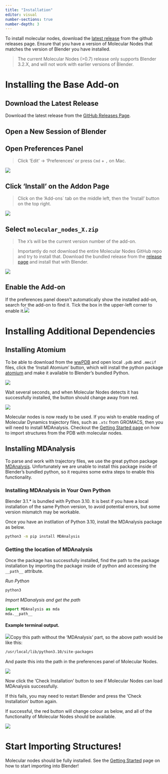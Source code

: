 ```yaml
---
title: "Installation"
editor: visual
number-sections: true
number-depth: 3
---
```


To install molecular nodes, download the [latest release](https://github.com/BradyAJohnston/MolecularNodes/releases) from the github releases page.
Ensure that you have a version of Molecular Nodes that matches the version of Blender you have installed.

> The current Molecular Nodes (\>0.7) release only supports Blender 3.2.X, and will not work with earlier versions of Blender.

# Installing the Base Add-on

## Download the Latest Release

Download the latest release from the [GitHub Releases Page](https://github.com/BradyAJohnston/MolecularNodes/releases/).

## Open a New Session of Blender

## Open Preferences Panel

> Click 'Edit' -\> 'Preferences' or press `Cmd` + `,` on Mac.

![](images/paste-C558F8AE.png)

## Click 'Install' on the Addon Page

> Click on the 'Add-ons\` tab on the middle left, then the 'Install' button on the top right.

![](images/paste-87E679C7.png)

## Select `molecular_nodes_X.zip`

> The `X`'s will be the current version number of the add-on.

> Importantly do not download the entire Molecular Nodes GitHub repo and try to install that.
> Download the bundled release from the [release page](https://github.com/BradyAJohnston/MolecularNodes/releases) and install that with Blender.

![](images/CleanShot%202022-05-19%20at%2012.40.08-01.png)

## Enable the Add-on

If the preferences panel doesn't automatically show the installed add-on, search for the add-on to find it.
Tick the box in the upper-left corner to enable it.![](images/CleanShot%202022-05-19%20at%2014.54.44.png)

# Installing Additional Dependencies

## Installing Atomium

To be able to download from the [wwPDB](https://www.rcsb.org/) and open local `.pdb` and `.mmcif` files, click the 'Install Atomium' button, which will install the python package [atomium](https://github.com/samirelanduk/atomium) and make it available to Blender's bundled Python.

![](images/paste-7EC7BE50.png)

Wait several seconds, and when Molecular Nodes detects it has successfully installed, the button should change away from red.

![](images/paste-ABE4999D.png)

Molecular nodes is now ready to be used.
If you wish to enable reading of Molecular Dynamics trajectory files, such as `.xtc` from GROMACS, then you will need to install MDAnalysis.
Checkout the [Getting Started page](getting-started.qmd) on how to import structures from the PDB with molecular nodes.

## Installing MDAnalysis

To parse and work with trajectory files, we use the great python package [MDAnalysis](https://github.com/MDAnalysis/mdanalysis).
Unfortunately we are unable to install this package inside of Blender's bundled python, so it requires some extra steps to enable this functionality.

### Installing MDAnalysis in Your Own Python

Blender 3.1.\* is bundled with Python 3.10.
It is best if you have a local installation of the same Python version, to avoid potential errors, but some version mismatch may be workable.

Once you have an instllation of Python 3.10, install the MDAnalysis package as below.

``` bash
python3 -m pip install MDAnalysis
```

### Getting the location of MDAnalysis

Once the package has successfully installed, find the path to the package installation by importing the package inside of python and accessing the `__path__` attribute.

*Run Python*

``` bash
python3
```

*Import MDanalysis and get the path*

``` python
import MDAnalysis as mda
mda.__path__
```

#### Example terminal output.

![](images/paste-751E10EC.png)Copy this path without the 'MDAnalysis' part, so the above path would be like this:

``` bash
/usr/local/lib/python3.10/site-packages
```

And paste this into the path in the preferences panel of Molecular Nodes.

![](images/paste-7F1671FC.png)

Now click the 'Check Installation' button to see if Molecular Nodes can load MDAnalysis successfully.

If this fails, you may need to restart Blender and press the 'Check Installation' button again.

If successful, the red button will change colour as below, and all of the functionality of Molecular Nodes should be available.

![](images/paste-E37EB6E8.png)

# Start Importing Structures!

Molecular nodes should be fully installed.
See the [Getting Started](getting-started.qmd) page on how to start importing into Blender!
